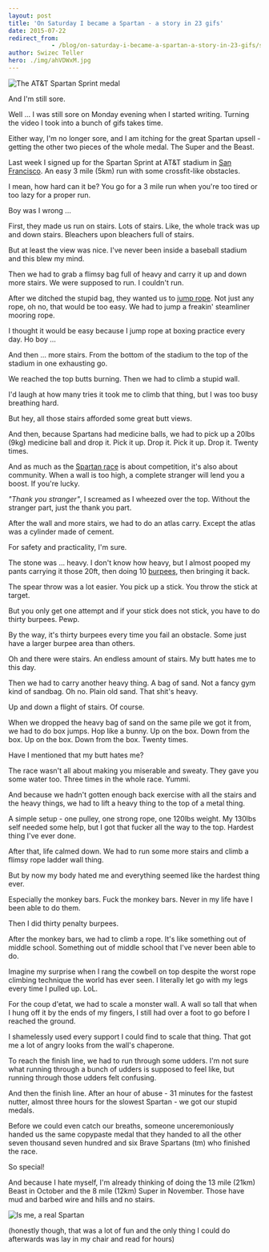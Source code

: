 ```yaml
---
layout: post
title: 'On Saturday I became a Spartan - a story in 23 gifs'
date: 2015-07-22
redirect_from: 
            - /blog/on-saturday-i-became-a-spartan-a-story-in-23-gifs/swizec/6699
author: Swizec Teller
hero: ./img/ahVDWxM.jpg
---
```

![The AT&T Spartan Sprint medal](./img/ahVDWxM.jpg)



And I'm still sore.



Well ... I was still sore on Monday evening when I started writing. Turning the video I took into a bunch of gifs takes time.



Either way, I'm no longer sore, and I am itching for the great Spartan upsell - getting the other two pieces of the whole medal. The Super and the Beast.



Last week I signed up for the Spartan Sprint at AT&T stadium in [San Francisco](<http://maps.google.com/maps?ll=37.7833333333,-122.416666667&spn=0.1,0.1&q=37.7833333333,-122.416666667 (San%20Francisco)&t=h> "San Francisco"). An easy 3 mile (5km) run with some crossfit-like obstacles.



I mean, how hard can it be? You go for a 3 mile run when you're too tired or too lazy for a proper run.



Boy was I wrong ...



[](http://i.imgur.com/jemwBxy.gifv)



First, they made us run on stairs. Lots of stairs. Like, the whole track was up and down stairs. Bleachers upon bleachers full of stairs.



[](http://i.imgur.com/X0hPRSQ.gifv)



But at least the view was nice. I've never been inside a baseball stadium and this blew my mind.



[](http://i.imgur.com/T6cjTo1.gifv)



Then we had to grab a flimsy bag full of heavy and carry it up and down more stairs. We were supposed to run. I couldn't run.



[](http://i.imgur.com/hRRqf00.gifv)



After we ditched the stupid bag, they wanted us to [jump rope](http://en.wikipedia.org/wiki/Skipping_rope "Skipping rope"). Not just any rope, oh no, that would be too easy. We had to jump a freakin' steamliner mooring rope.



I thought it would be easy because I jump rope at boxing practice every day. Ho boy ...



[](http://i.imgur.com/HVfZWnM.gifv)



And then ... more stairs. From the bottom of the stadium to the top of the stadium in one exhausting go.



[](http://i.imgur.com/qWXbbuV.gifv)



We reached the top butts burning. Then we had to climb a stupid wall.



I'd laugh at how many tries it took me to climb that thing, but I was too busy breathing hard.



[](http://i.imgur.com/AwlO7sH.gifv)



But hey, all those stairs afforded some great butt views.



[](http://i.imgur.com/TZDQOSf.gifv)



And then, because Spartans had medicine balls, we had to pick up a 20lbs (9kg) medicine ball and drop it. Pick it up. Drop it. Pick it up. Drop it. Twenty times.



[](http://i.imgur.com/UYqw6Cx.gifv)



And as much as the [Spartan race](http://en.wikipedia.org/wiki/Spartan_race "Spartan race") is about competition, it's also about community. When a wall is too high, a complete stranger will lend you a boost. If you're lucky.



_"Thank you stranger"_, I screamed as I wheezed over the top. Without the stranger part, just the thank you part.



[](http://i.imgur.com/5fl3Kb9.gifv)



After the wall and more stairs, we had to do an atlas carry. Except the atlas was a cylinder made of cement.



For safety and practicality, I'm sure.



The stone was ... heavy. I don't know how heavy, but I almost pooped my pants carrying it those 20ft, then doing 10 [burpees](http://en.wikipedia.org/wiki/Burpee_%28exercise%29 "Burpee (exercise)"), then bringing it back.



[](http://i.imgur.com/vcIOKNi.gifv)



The spear throw was a lot easier. You pick up a stick. You throw the stick at target.



[](http://i.imgur.com/y2cxeJ4.gifv)



But you only get one attempt and if your stick does not stick, you have to do thirty burpees. Pewp.



By the way, it's thirty burpees every time you fail an obstacle. Some just have a larger burpee area than others.



[](http://i.imgur.com/MyQ8Pj4.gifv)



Oh and there were stairs. An endless amount of stairs. My butt hates me to this day.



[](http://i.imgur.com/QjCeCnc.gifv)



Then we had to carry another heavy thing. A bag of sand. Not a fancy gym kind of sandbag. Oh no. Plain old sand. That shit's heavy.



Up and down a flight of stairs. Of course.



[](http://i.imgur.com/HXAGvsV.gifv)



When we dropped the heavy bag of sand on the same pile we got it from, we had to do box jumps. Hop like a bunny. Up on the box. Down from the box. Up on the box. Down from the box. Twenty times.



Have I mentioned that my butt hates me?



[](http://i.imgur.com/WiXmGul.gifv)



The race wasn't all about making you miserable and sweaty. They gave you some water too. Three times in the whole race. Yummi.



[](http://i.imgur.com/YckaooP.gifv)



And because we hadn't gotten enough back exercise with all the stairs and the heavy things, we had to lift a heavy thing to the top of a metal thing.



A simple setup - one pulley, one strong rope, one 120lbs weight. My 130lbs self needed some help, but I got that fucker all the way to the top. Hardest thing I've ever done.



[](http://i.imgur.com/sNkcLqq.gifv)



After that, life calmed down. We had to run some more stairs and climb a flimsy rope ladder wall thing.



But by now my body hated me and everything seemed like the hardest thing ever.



[](http://i.imgur.com/JhmAham.gifv)



Especially the monkey bars. Fuck the monkey bars. Never in my life have I been able to do them.



Then I did thirty penalty burpees.



[](http://i.imgur.com/FDfRA3q.gifv)



After the monkey bars, we had to climb a rope. It's like something out of middle school. Something out of middle school that I've never been able to do.



Imagine my surprise when I rang the cowbell on top despite the worst rope climbing technique the world has ever seen. I literally let go with my legs every time I pulled up. LoL.



[](http://i.imgur.com/D4r7pfp.gifv)



For the coup d'etat, we had to scale a monster wall. A wall so tall that when I hung off it by the ends of my fingers, I still had over a foot to go before I reached the ground.



I shamelessly used every support I could find to scale that thing. That got me a lot of angry looks from the wall's chaperone.



[](http://i.imgur.com/hxr5gxu.gifv)



To reach the finish line, we had to run through some udders. I'm not sure what running through a bunch of udders is supposed to feel like, but running through those udders felt confusing.



[](http://i.imgur.com/sdJ8cnJ.gifv)



And then the finish line. After an hour of abuse - 31 minutes for the fastest nutter, almost three hours for the slowest Spartan - we got our stupid medals.



Before we could even catch our breaths, someone unceremoniously handed us the same copypaste medal that they handed to all the other seven thousand seven hundred and six Brave Spartans (tm) who finished the race.



So special!



And because I hate myself, I'm already thinking of doing the 13 mile (21km) Beast in October and the 8 mile (12km) Super in November. Those have mud and barbed wire and hills and no stairs.



![Is me, a real Spartan](./img/images-30852.png)



(honestly though, that was a lot of fun and the only thing I could do afterwards was lay in my chair and read for hours)